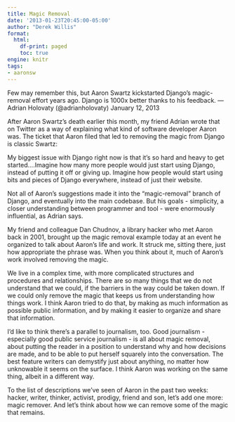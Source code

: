 ```yaml
---
title: Magic Removal
date: '2013-01-23T20:45:00-05:00'
author: "Derek Willis"
format:
  html:
    df-print: paged
    toc: true
engine: knitr
tags:
- aaronsw
---
```



Few may remember this, but Aaron Swartz kickstarted Django’s magic-removal effort years ago. Django is 1000x better thanks to his feedback.
— Adrian Holovaty (@adrianholovaty) January 12, 2013

After Aaron Swartz’s death earlier this month, my friend Adrian wrote that on Twitter as a way of explaining what kind of software developer Aaron was. The ticket that Aaron filed that led to removing the magic from Django is classic Swartz:


My biggest issue with Django right now is that it’s so hard and heavy to get started….Imagine how many more people would just start using Django, instead of putting it off or giving up. Imagine how people would start using bits and pieces of Django everywhere, instead of just their website.


Not all of Aaron’s suggestions made it into the “magic-removal” branch of Django, and eventually into the main codebase. But his goals - simplicity, a closer understanding between programmer and tool - were enormously influential, as Adrian says.

My friend and colleague Dan Chudnov, a library hacker who met Aaron back in 2001, brought up the magic removal example today at an event he organized to talk about Aaron’s life and work. It struck me, sitting there, just how appropriate the phrase was. When you think about it, much of Aaron’s work involved removing the magic.

We live in a complex time, with more complicated structures and procedures and relationships. There are so many things that we do not understand that we could, if the barriers in the way could be taken down. If we could only remove the magic that keeps us from understanding how things work. I think Aaron tried to do that, by making as much information as possible public information, and by making it easier to organize and share that information.

I’d like to think there’s a parallel to journalism, too. Good journalism - especially good public service journalism - is all about magic removal, about putting the reader in a position to understand why and how decisions are made, and to be able to put herself squarely into the conversation. The best feature writers can demystify just about anything, no matter how unknowable it seems on the surface. I think Aaron was working on the same thing, albeit in a different way.

To the list of descriptions we’ve seen of Aaron in the past two weeks: hacker, writer, thinker, activist, prodigy, friend and son, let’s add one more: magic remover. And let’s think about how we can remove some of the magic that remains.
